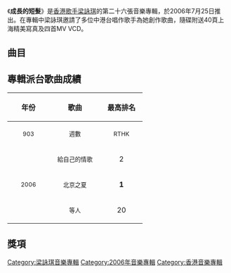 {{unreferenced|time=2012-05-24T09:06:42+00:00}}
{{Album infobox | <!-- See Wikipedia:WikiProject_Albums -->
| Name        = 成長的短髮
| Type        = [[專輯|專輯]]
| Artist      = [[梁詠琪|梁詠琪]]
| Cover       = 梁詠琪 成長的短髮.jpg
| Released    = 2006年7月25日
| Recorded    = 2006年
| Genre       = [[粵語流行音樂|粵語流行音樂]]
| Length      = 40:30
| Label       = [[千禧年代_(唱片公司)|千禧年代]]、[[華納唱片_(香港)|華納唱片]] 
| Last album  = [[Look_(梁詠琪專輯)|Look]]<br>（2005年）
| This album  = '''成長的短髮'''<br>（2006年）
| Next album  = [[給自己的情歌|給自己的情歌]]<br>（2006年）
}}

《'''成長的短髮'''》是[[香港|香港]][[歌手|歌手]][[梁詠琪|梁詠琪]]的第二十六張音樂專輯，於2006年7月25日推出。在專輯中梁詠琪邀請了多位中港台唱作歌手為她創作歌曲，隨碟附送40頁上海精美寫真及四首MV VCD。

==曲目==
{{tracklist
| headline = 
| total_length = 40:30

| title1 = 成長的短髮
| music1 = [[陳綺貞|陳綺貞]]
| lyrics1 = [[林夕|林夕]]
| arranger1 = [[謝浩文|謝浩文]]
| producer1 = The Invisible Men、謝浩文
| longnote1 = 
| length1 = 3:40

| title2 = 給自己的情歌
| music2 = [[周杰倫|周杰倫]]
| lyrics2 = [[陳少琪|陳少琪]]
| arranger2 = [[鍾興民|鍾興民]]
| producer2 = 陳少琪
| longnote2 = 
| length2 = 4:43

| title3 = 北京之夏
| music3 = [[張亞東_(音樂人)|張亞東]]
| lyrics3 = 陳少琪
| arranger3 = 張亞東
| producer3 = 張亞東
| longnote3 = 
| length3 = 4:23

| title4 = 青檸一片天 
| music4 = [[譚伊哲|譚伊哲]]
| lyrics4 = [[蔡冕麗|夏至]]
| arranger4 = 譚伊哲
| producer4 = 陳少琪
| longnote4 = 
| length4 = 3:34

| title5 = 煙花三月
| music5 = [[伍仲衡|伍仲衡]] 
| lyrics5 = [[王仲傑|王仲傑]]
| arranger5 = 伍仲衡、鍾興民
| producer5 = 陳少琪
| longnote5 = 
| length5 = 3:20

| title6 = 等人
| music6 = [[金培達|金培達]]
| lyrics6 = 陳少琪
| arranger6 = [[褚鎮東|褚鎮東]]
| producer6 = 金培達
| longnote6 = 
| length6 = 4:02

| title7 = 一人幾票
| music7 = [[蔡健雅|蔡健雅]]
| lyrics7 = 林夕
| arranger7 = Masa Fukui
| producer7 = The Invisible Men
| longnote7 = 
| length7 = 4:14

| title8 = 請我吃餅乾
| music8 = [[梁詠琪|梁詠琪]]
| lyrics8 = 林夕
| arranger8 = [[Johnny_Yim|Johnny Yim]]
| producer8 = 陳少琪
| longnote8 = 
| length8 = 4:03

| title9 = 今年仲夏
| music9 = 梁詠琪
| lyrics9 = 夏至
| arranger9 = 褚鎮東、[[柳重言|柳重言]]
| producer9 = 金培達
| longnote9 = 
| length9 = 3:34

| title10 = 給大家的情歌
| music10 = [[林志美|林志美]]、梁詠琪、金培達、[[袁惟仁|袁惟仁]]、[[陳輝陽|陳輝陽]]、[[陳光榮|陳光榮]]、[[黃國倫|黃國倫]]、[[李偲菘|李偲菘]]、[[張兆鴻|張兆鴻]]、[[林一峰|林一峰]]、[[柯貴民|柯貴民]]、[[黃貫中|黃貫中]]
| lyrics10 = [[張美賢|張美賢]]、梁詠琪、林夕、陳少琪、[[黃偉文|黃偉文]]、[[周禮茂|周禮茂]]、[[林振強|林振強]]、[[劉德華|劉德華]]、夏至
| arranger10 = Johnny Yim
| producer10 = 陳少琪
| longnote10 = 
| length10 = 4:54
}}

== 專輯派台歌曲成績 ==
{| class="wikitable"
!align="center" rowspan="2" | 年份
!align="center" rowspan="2" | 歌曲
!align="center" colspan="8" | 最高排名
|-
!width="80"|<small>903</small> !! width="100"|<small>週數</small> !! width="80"|<small>RTHK</small> !! width="100"|<small>週數</small> !! width="80"|<small>997</small> !! width="100"|<small>週數</small> !! width="80"|<small>TVB</small> !! width="100"|<small>週數</small>
|-
|align="center" rowspan="5"| <small>2006</small> ||align="center"| <small>給自己的情歌</small> ||align="center"| 2 ||align="center"| 7 ||align="center"| '''1''' ||align="center"| 6 ||align="center"| 2 ||align="center"| 5 ||align="center"| '''1''' ||align="center"| 3
|-
|align="center"| <small>北京之夏</small> ||align="center"|'''1''' ||align="center"| 8 ||align="center"| '''1''' ||align="center"| 5 ||align="center"| 5 ||align="center"| 3 ||align="center"| 2 ||align="center"| 3
|-
|align="center"| <small>等人</small> ||align="center"| 20 ||align="center"| 1 ||align="center"| - ||align="center"| - ||align="center"| - ||align="center"| - ||align="center"| - ||align="center"| -
|}

==獎項==


{{梁詠琪}}

[[Category:梁詠琪音樂專輯|Category:梁詠琪音樂專輯]]
[[Category:2006年音樂專輯|Category:2006年音樂專輯]]
[[Category:香港音樂專輯|Category:香港音樂專輯]]